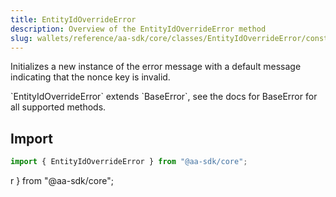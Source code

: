 ```yaml
---
title: EntityIdOverrideError
description: Overview of the EntityIdOverrideError method
slug: wallets/reference/aa-sdk/core/classes/EntityIdOverrideError/constructor
---
```


Initializes a new instance of the error message with a default message indicating that the nonce key is invalid.

<Note>
  `EntityIdOverrideError` extends `BaseError`, see the docs for BaseError for
  all supported methods.
</Note>

## Import

```ts
import { EntityIdOverrideError } from "@aa-sdk/core";
```

r } from "@aa-sdk/core";

```

```
